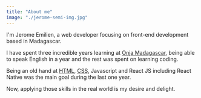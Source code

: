 ```yaml
---
title: "About me"
image: "./jerome-semi-img.jpg"
---
```



I'm Jerome Emilien, a web developer focusing on front-end development based in Madagascar.

I have spent three incredible years learning at <a class="onja" href="https://onja.org/">Onja Madagascar</a>, being able to speak English in a year and the rest was spent on learning coding.

Being an old hand at <abbr title="HyperText Markup Language">HTML</abbr>, <abbr title="Cascading Style Sheets">CSS</abbr>, Javascript and React JS including React Native was the main goal during the last one year.

Now, applying those skills in the real world is my desire and delight.
